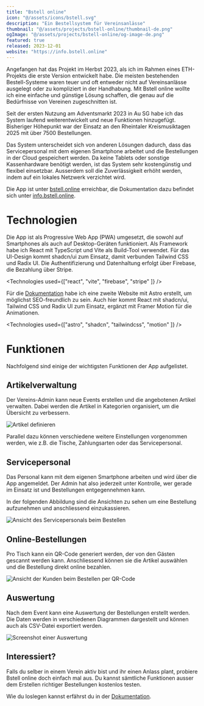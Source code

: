 ```yaml
---
title: "Bstell online"
icon: "@/assets/icons/bstell.svg"
description: "Ein Bestellsystem für Vereinsanlässe"
thumbnail: "@/assets/projects/bstell-online/thumbnail-de.png"
ogImage: "@/assets/projects/bstell-online/og-image-de.png"
featured: true
released: 2023-12-01
website: "https://info.bstell.online"
---
```


Angefangen hat das Projekt im Herbst 2023, als ich im Rahmen eines ETH-Projekts die erste Version entwickelt habe. Die meisten bestehenden Bestell-Systeme waren teuer und oft entweder nicht auf Vereinsanlässe ausgelegt oder zu kompliziert in der Handhabung. Mit Bstell online wollte ich eine einfache und günstige Lösung schaffen, die genau auf die Bedürfnisse von Vereinen zugeschnitten ist.

Seit der ersten Nutzung am Adventsmarkt 2023 in Au SG habe ich das System laufend weiterentwickelt und neue Funktionen hinzugefügt. Bisheriger Höhepunkt war der Einsatz an den Rheintaler Kreismusiktagen 2025 mit über 7500 Bestellungen.

Das System unterscheidet sich von anderen Lösungen dadurch, dass das Servicepersonal mit dem eigenen Smartphone arbeitet und die Bestellungen in der Cloud gespeichert werden. Da keine Tablets oder sonstige Kassenhardware benötigt werden, ist das System sehr kostengünstig und flexibel einsetzbar. Ausserdem soll die Zuverlässigkeit erhöht werden, indem auf ein lokales Netzwerk verzichtet wird.

Die App ist unter [bstell.online](https://bstell.online) erreichbar, die Dokumentation dazu befindet sich unter [info.bstell.online](https://info.bstell.online).

# Technologien

Die App ist als Progressive Web App (PWA) umgesetzt, die sowohl auf Smartphones als auch auf Desktop-Geräten funktioniert. Als Framework habe ich React mit TypeScript und Vite als Build-Tool verwendet. Für das UI-Design kommt shadcn/ui zum Einsatz, damit verbunden Tailwind CSS und Radix UI. Die Authentifizierung und Datenhaltung erfolgt über Firebase, die Bezahlung über Stripe.

<Technologies used={["react", "vite", "firebase", "stripe" ]} />

Für die [Dokumentation](https://info.bstell.online) habe ich eine zweite Website mit Astro erstellt, um möglichst SEO-freundlich zu sein. Auch hier kommt React mit shadcn/ui, Tailwind CSS und Radix UI zum Einsatz, ergänzt mit Framer Motion für die Animationen.

<Technologies used={["astro", "shadcn", "tailwindcss", "motion" ]} />

# Funktionen

Nachfolgend sind einige der wichtigsten Funktionen der App aufgelistet.

## Artikelverwaltung

Der Vereins-Admin kann neue Events erstellen und die angebotenen Artikel verwalten. Dabei werden die Artikel in Kategorien organisiert, um die Übersicht zu verbessern.

![Artikel definieren](@/assets/projects/bstell-online/bstell-articles.png)

Parallel dazu können verschiedene weitere Einstellungen vorgenommen werden, wie z.B. die Tische, Zahlungsarten oder das Servicepersonal.

## Servicepersonal

Das Personal kann mit dem eigenen Smartphone arbeiten und wird über die App angemeldet. Der Admin hat also jederzeit unter Kontrolle, wer gerade im Einsatz ist und Bestellungen entgegennehmen kann.

In der folgenden Abbildung sind die Ansichten zu sehen um eine Bestellung aufzunehmen und anschliessend einzukassieren.

![Ansicht des Servicepersonals beim Bestellen](@/assets/projects/bstell-online/bstell-waiter.png)

## Online-Bestellungen

Pro Tisch kann ein QR-Code generiert werden, der von den Gästen gescannt werden kann. Anschliessend können sie die Artikel auswählen und die Bestellung direkt online bezahlen.

![Ansicht der Kunden beim Bestellen per QR-Code](@/assets/projects/bstell-online/bstell-customer.png)

## Auswertung

Nach dem Event kann eine Auswertung der Bestellungen erstellt werden. Die Daten werden in verschiedenen Diagrammen dargestellt und können auch als CSV-Datei exportiert werden.

![Screenshot einer Auswertung](@/assets/projects/bstell-online/bstell-report.png)

## Interessiert?

Falls du selber in einem Verein aktiv bist und ihr einen Anlass plant, probiere Bstell online doch einfach mal aus. Du kannst sämtliche Funktionen ausser dem Erstellen richtiger Bestellungen kostenlos testen.

Wie du loslegen kannst erfährst du in der [Dokumentation](https://info.bstell.online/docs/loslegen).
